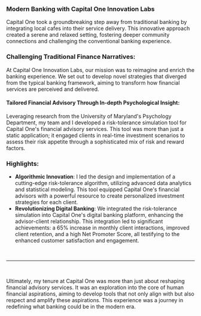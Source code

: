### Modern Banking with Capital One Innovation Labs

Capital One took a groundbreaking step away from traditional banking by integrating local cafes into their service delivery. This innovative approach created a serene and relaxed setting, fostering deeper community connections and challenging the conventional banking experience.

### Challenging Traditional Finance Narratives:

At Capital One Innovation Labs, our mission was to reimagine and enrich the banking experience. We set out to develop novel strategies that diverged from the typical banking framework, aiming to transform how financial services are perceived and delivered.

#### Tailored Financial Advisory Through In-depth Psychological Insight:

Leveraging research from the University of Maryland's Psychology Department, my team and I developed a risk-tolerance simulation tool for Capital One's financial advisory services. This tool was more than just a static application; it engaged clients in real-time investment scenarios to assess their risk appetite through a sophisticated mix of risk and reward factors.

### Highlights:

- **Algorithmic Innovation**: I led the design and implementation of a cutting-edge risk-tolerance algorithm, utilizing advanced data analytics and statistical modeling. This tool equipped Capital One's financial advisors with a powerful resource to create personalized investment strategies for each client.
- **Revolutionizing Digital Banking**: We integrated the risk-tolerance simulation into Capital One's digital banking platform, enhancing the advisor-client relationship. This integration led to significant achievements: a 65% increase in monthly client interactions, improved client retention, and a high Net Promoter Score, all testifying to the enhanced customer satisfaction and engagement.

<br />

---

<br />

Ultimately, my tenure at Capital One was more than just about reshaping financial advisory services. It was an exploration into the core of human financial aspirations, aiming to develop tools that not only align with but also respect and amplify these aspirations. This experience was a journey in redefining what banking could be in the modern era.
